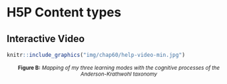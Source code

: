 # H5P Content types

## Interactive Video {#help-interactive-video}


```r
knitr::include_graphics("img/chap60/help-video-min.jpg")
```
<center><small>**Figure B:** _Mapping of my three learning modes with the cognitive processes of the Anderson-Krathwohl taxonomy_</small></center>
